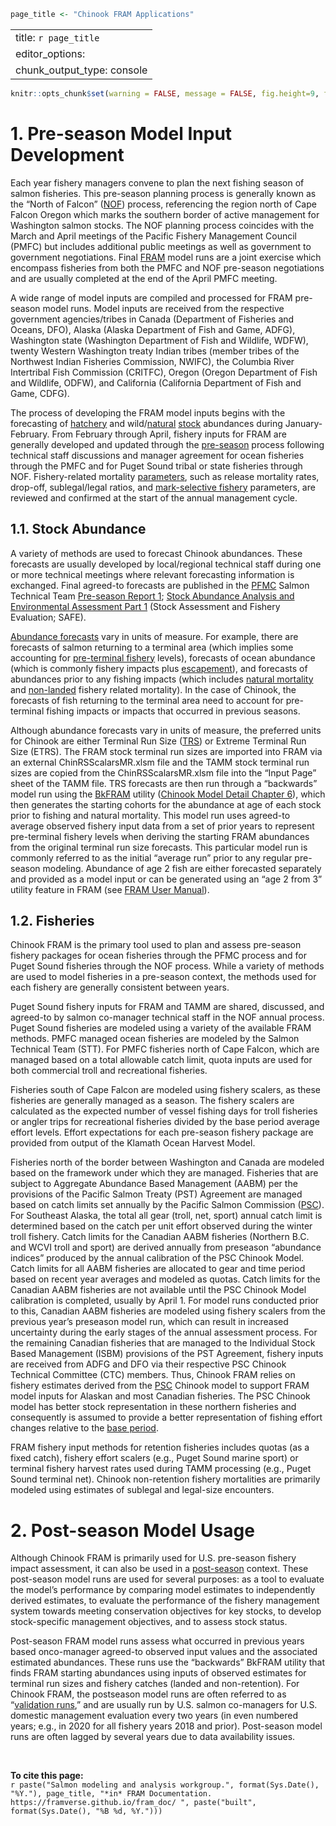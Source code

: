 ```r
page_title <- "Chinook FRAM Applications"
```

---
title: `r page_title`
editor_options: 
  chunk_output_type: console
---

```r
knitr::opts_chunk$set(warning = FALSE, message = FALSE, fig.height=9, fig.width=9)
```

# 1. Pre-season Model Input Development

Each year fishery managers convene to plan the next fishing season of salmon fisheries. This pre-season planning process is generally known as the "North of Falcon" (<a href = "https://framverse.github.io/fram_doc/calcs_glossary.html#North_of_Falcon_(NOF)" target = "_blank" title = "NOF: North of Falcon">NOF</a>) process, referencing the region north of Cape Falcon Oregon which marks the southern border of active management for Washington salmon stocks. The <span title = "NOF: North of Falcon">NOF</span> planning process coincides with the March and April meetings of the Pacific Fishery Management Council (<span title = "PFMC: Pacific Fishery Management Council">PMFC</span>) but includes additional public meetings as well as government to government negotiations. Final <a href = "https://framverse.github.io/fram_doc/calcs_glossary.html#Fishery_Regulation_Assessment_Model_(FRAM)" target = "_blank" title = "FRAM: Fishery Regulation Assessment Model">FRAM</a> model runs are a joint exercise which encompass fisheries from both the <span title = "PFMC: Pacific Fishery Management Council">PMFC</span> and <span title = "NOF: North of Falcon">NOF</span> pre-season negotiations and are usually completed at the end of the April <span title = "PFMC: Pacific Fishery Management Council">PMFC</span> meeting.

A wide range of model inputs are compiled and processed for <span title = "FRAM: Fishery Regulation Assessment Model">FRAM</span> pre-season model runs. Model inputs are received from the respective government agencies/tribes in Canada (Department of Fisheries and Oceans, <span title = "DFO: Department of Fisheries and Oceans">DFO</span>), Alaska (Alaska Department of Fish and Game, <span title = "ADFG: Alaska Department of Fish and Game">ADFG</span>), Washington state (Washington Department of Fish and Wildlife, <span title ="WDFW: Washington Department of Fish and Wildlife">WDFW</span>), twenty Western Washington treaty Indian tribes (member tribes of the Northwest Indian Fisheries Commission, <span title = "NWIFC: Northwest Indian Fisheries Commission">NWIFC</span>), the Columbia River Intertribal Fish Commission (<span title = "CRITFC: Columbia River Intertribal Fish Commission">CRITFC</span>), Oregon (Oregon Department of Fish and Wildlife, <span title = "ODFW: Oregon Department of Fish and Wildlife">ODFW</span>), and California (California Department of Fish and Game, <span title = "CDFG: California Department of Fish and Game">CDFG</span>). 

The process of developing the <span title = "FRAM: Fishery Regulation Assessment Model">FRAM</span> model inputs begins with the forecasting of <a href = "https://framverse.github.io/fram_doc/calcs_glossary.html#Hatchery" target = "_blank" title = "Hatchery">hatchery</a> and wild/<a href = "https://framverse.github.io/fram_doc/calcs_glossary.html#Natural" target = "_blank" title = "Natural">natural</a> <a href = "https://framverse.github.io/fram_doc/calcs_glossary.html#Stock" target = "_blank" title = "Stock">stock</a> abundances during January-February.  From February through April, fishery inputs for <span title = "FRAM: Fishery Regulation Assessment Model">FRAM</span> are generally developed and updated through the <a href = "https://framverse.github.io/fram_doc/calcs_glossary.html#Pre-season" target = "_blank" title = "Pre-season">pre-season</a> process following technical staff discussions and manager agreement for ocean fisheries through the <span title = "PFMC: Pacific Fishery Management Council">PMFC</span> and for 
Puget Sound tribal or state fisheries through <span title = "NOF: North of Falcon">NOF</span>.  Fishery-related mortality <a href = "https://framverse.github.io/fram_doc/calcs_glossary.html#Parameter" target = "_blank" title = "Parameter">parameters</a>, such as release mortality rates, drop-off, sublegal/legal ratios, and <a href = "https://framverse.github.io/fram_doc/calcs_glossary.html#Mark-selective_Fishery_(MSF)" target = "_blank" title = "MSF: Mark-selective fishery">mark-selective fishery</a> parameters, are reviewed and confirmed at the start of the annual management cycle. 

## 1.1. Stock Abundance

A variety of methods are used to forecast Chinook abundances.  These forecasts are usually developed by local/regional technical staff during one or more technical meetings where relevant forecasting information is exchanged.  Final agreed-to forecasts are published in the <a href = "https://framverse.github.io/fram_doc/calcs_glossary.html#Pacific_Fishery_Management_Council_(PFMC)" target = "_blank" title = "PFMC: Pacific Fishery Management Council">PFMC</a> Salmon Technical Team <a href = "https://www.pcouncil.org/documents/2021/03/2021-preseason-report-i.pdf/" target = "_blank" title = "Pre-season Report 1">Pre-season Report 1</a>; <a href = "https://www.dfw.state.or.us/agency/commission/minutes/19/03_Mar/E/Attachment%204_Preseason%20Report%20I.pdf" target = "_blank" title = "Stock Abundance Analysis and Environmental Assessment Part 1">Stock Abundance Analysis and Environmental Assessment Part 1</a> (Stock Assessment and Fishery Evaluation; <span title = "SAFE: Stock Assessment and Fishery Evaluation">SAFE</span>).

<a href = "https://framverse.github.io/fram_doc/calcs_glossary.html#Abundance_Forecast" target = "_blank" title = "Abundance forecasts">Abundance forecasts</a> vary in units of measure.  For example, there are forecasts of salmon returning to a terminal area (which implies some accounting for <a href = "https://framverse.github.io/fram_doc/calcs_glossary.html#Pre-terminal_Fishery" target = "_blank" title = "Pre-terminal fishery">pre-terminal fishery</a> levels), forecasts of ocean abundance (which is commonly fishery impacts plus <a href = "https://framverse.github.io/fram_doc/calcs_glossary.html#Escapement" target = "_blank" title = "Escapement">escapement</a>), and forecasts of abundances prior to any fishing impacts (which includes <a href = "https://framverse.github.io/fram_doc/calcs_glossary.html#Natural_Mortality" target = "_blank" title = "Natural mortality">natural mortality</a> and <a href = "https://framverse.github.io/fram_doc/calcs_glossary.html#Non-landedNon-retention_Mortality" target = "_blank" title = "Non-landed mortality">non-landed</a> fishery related mortality).  In the case of Chinook, the forecasts of fish returning to the terminal area need to account for pre-terminal fishing impacts or impacts that occurred in previous seasons.

Although abundance forecasts vary in units of measure, the preferred units for Chinook are either Terminal Run Size (<a href = "https://framverse.github.io/fram_doc/calcs_glossary.html#Terminal_Run_Size" target = "_blank" title = "TRS: Terminal run size">TRS</a>) or Extreme Terminal Run Size (<span title = "ETRS: Extreme Terminal Run Size">ETRS</span>). The <span title = "FRAM: Fishery Regulation Assessment Model">FRAM</span> stock terminal run sizes are imported into <span title = "FRAM: Fishery Regulation Assessment Model">FRAM</span> via an external ChinRSScalarsMR.xlsm file and the <span title = "TAMM: Terminal Area Management Module">TAMM</span> stock terminal run sizes are copied from the ChinRSScalarsMR.xlsm file into the "Input Page" sheet of the <span title = "TAMM: Terminal Area Management Module">TAMM</span> file. TRS forecasts are then run through a "backwards" model run using the <a title = "BkFRAM: Backwards FRAM" href = "https://framverse.github.io/fram_doc/calcs_glossary.html#Backwards_FRAM_(BkFRAM)" target = "_blank">BkFRAM</a> utility (<a href = "https://framverse.github.io/fram_doc/calcs_data_chin.html#6_Backwards_FRAM" target = "_blank" title = "Chinook Model Detail Chapter 6: BkFRAM">Chinook Model Detail Chapter 6</a>), which then generates the starting cohorts for the abundance at age of each stock prior to fishing and natural mortality. This model run uses agreed-to average observed fishery input data from a set of prior years to represent pre-terminal fishery levels when deriving the starting <span title = "FRAM: Fishery Regulation Assessment Model">FRAM</span> abundances from the original terminal run size forecasts. This particular model run is commonly referred to as the initial "average run" prior to any regular pre-season modeling.  Abundance of age 2 fish are either forecasted separately and provided as a model input or can be generated using an “age 2 from 3” utility feature in <span title = "FRAM: Fishery Regulation Assessment Model">FRAM</span> (see <a href = "https://framverse.github.io/fram_doc/user_prereq.html" target = "_blank">FRAM User Manual</a>).

## 1.2. Fisheries

Chinook <span title = "FRAM: Fishery Regulation Assessment Model">FRAM</span> is the primary tool used to plan and assess pre-season fishery packages for ocean fisheries through the <span title = "PFMC: Pacific Fishery Management Council">PFMC</span> process and for Puget Sound fisheries through the <span title = "NOF: North of Falcon">NOF</span> process.  While a variety of methods are used to model fisheries in a pre-season context, the methods used for each fishery are generally consistent between years.

Puget Sound fishery inputs for <span title = "FRAM: Fishery Regulation Assessment Model">FRAM</span> and <span title = "TAMM: Terminal Area Management Module">TAMM</span> are shared, discussed, and agreed-to by salmon co-manager technical staff in the <span title = "NOF: North of Falcon">NOF</span> annual process. Puget Sound fisheries are modeled using a variety of the available <span title = "FRAM: Fishery Regulation Assessment Model">FRAM</span> methods. <span title = "PFMC: Pacific Fishery Management Council">PMFC</span> managed ocean fisheries are modeled by the Salmon Technical Team (<span title = "SST: Salmon Technical Team">STT</span>). For <span title = "PFMC: Pacific Fishery Management Council">PMFC</span> fisheries north of Cape Falcon, which are managed based on a total allowable catch limit, quota inputs are used for both commercial troll and recreational fisheries.

Fisheries south of Cape Falcon are modeled using fishery scalers, as these fisheries are generally managed as a season. The fishery scalers are calculated as the expected number of vessel fishing days for troll fisheries or angler trips for recreational fisheries divided by the base period average effort levels. Effort expectations for each pre-season fishery package are provided from output of the Klamath Ocean Harvest Model.

Fisheries north of the border between Washington and Canada are modeled based on the framework under which they are managed.  Fisheries that are subject to Aggregate Abundance Based Management (<span title = "AABM: Aggregate Abundance Based Management">AABM</span>) per the provisions of the Pacific Salmon Treaty (<span title = "PST: Pacific Salmon Treaty">PST</span>) Agreement are managed based on catch limits set annually by the Pacific Salmon Commission (<a href = "https://framverse.github.io/fram_doc/calcs_glossary.html#Pacific_Salmon_Commission_(PSC)" target = "_blank" title = "PSC: Pacific Salmon Commission">PSC</a>). For Southeast Alaska, the total all gear (troll, net, sport) annual catch limit is determined based on the catch per unit effort observed during the winter troll fishery. Catch limits for the Canadian <span title = "AABM: Aggregate Abundance Based Management">AABM</span> fisheries (Northern <span title = "B.C.: British Columbia">B.C.</span> and <span title = "WCVI: West Coast Vancouver Island">WCVI</span> troll and sport) are derived annually from preseason “abundance indices” produced by the annual calibration of the <span title = "PSC: Pacific Salmon Commission">PSC</span> Chinook Model. Catch limits for all <span title = "AABM: Aggregate Abundance Based Management">AABM</span> fisheries are allocated to gear and time period based on recent year averages and modeled as quotas. Catch limits for the Canadian <span title = "AABM: Aggregate Abundance Based Management">AABM</span> fisheries are not available until the <span title = "PSC: Pacific Salmon Commission">PSC</span> Chinook Model calibration is completed, usually by April 1. For model runs conducted prior to this, Canadian <span title = "AABM: Aggregate Abundance Based Management">AABM</span> fisheries are modeled using fishery scalers from the previous year’s preseason model run, which can result in increased uncertainty during the early stages of the annual assessment process. For the remaining Canadian fisheries that are managed to the Individual Stock Based Management (<span title = "ISBM: Individual Stock Based Management">ISBM</span>) provisions of the <span title = "Pacific Salmon Treaty">PST</span> Agreement, fishery inputs are received from <span title = "ADFG: Alaska Department of Fish and Game">ADFG</span> and <span title = "DFO: Department of Fisheries and Oceans">DFO</span> via their respective <span title = "PSC: Pacific Salmon Commission">PSC</span> Chinook Technical Committee (<span title = "CTC: Chinook Technical Committee">CTC</span>) members. Thus, Chinook <span title = "FRAM: Fishery Regulation Assessment Model">FRAM</span> relies on fishery estimates derived from the <a href = "https://framverse.github.io/fram_doc/calcs_glossary.html#Pacific_Salmon_Commission_(PSC)" target = "_blank" title = "PSC: Pacific Salmon Commission">PSC</a> Chinook model to support <span title = "FRAM: Fishery Regulation Assessment Model">FRAM</span> model inputs for Alaskan and most Canadian fisheries.  The <span title = "PSC: Pacific Salmon Commission">PSC</span> Chinook model has better stock representation in these northern fisheries and consequently is assumed to provide a better representation of fishing effort changes relative to the <a href = "https://framverse.github.io/fram_doc/calcs_glossary.html#Base_Period" target = "_blank" title = "Base period">base period</a>.

<span title = "FRAM: Fishery Regulation Assessment Model">FRAM</span> fishery input methods for retention fisheries includes quotas (as a fixed catch), fishery effort scalers (e.g., Puget Sound marine sport) or terminal fishery harvest rates used during <span title = "TAMM: Terminal Area Management Module">TAMM</span> processing (e.g., Puget Sound terminal net). Chinook non-retention fishery mortalities are primarily modeled using estimates of sublegal and legal-size encounters.

# 2. Post-season Model Usage

Although Chinook <span title = "FRAM: Fishery Regulation Assessment Model">FRAM</span> is primarily used for U.S. pre-season fishery impact assessment, it can also be used in a <a href = https://framverse.github.io/fram_doc/calcs_glossary.html#Post-season" target = "_blank" title = "Post-season">post-season</a> context.  These post-season model runs are used for several purposes: as a tool to evaluate the model's performance by comparing model estimates to independently derived estimates, to evaluate the performance of the fishery management system towards meeting conservation objectives for key stocks, to develop stock-specific management objectives, and to assess stock status.

Post-season <span title = "FRAM: Fishery Regulation Assessment Model">FRAM</span> model runs assess what occurred in previous years based onco-manager agreed-to observed input values and the associated estimated abundances. These runs use the “backwards” <span title = "BkFRAM: Backwards FRAM" >BkFRAM</span> utility that finds <span title = "FRAM: Fishery Regulation Assessment Model">FRAM</span> starting abundances using inputs of observed estimates for terminal run sizes and fishery catches (landed and non-retention). For Chinook <span title = "FRAM: Fishery Regulation Assessment Model">FRAM</span>, the postseason model runs are often referred to as "<a href = "https://framverse.github.io/fram_doc/calcs_glossary.html#Validation_Runs" target = "_blank" title = "Validation runs">validation runs</a>," and are usually run by U.S. salmon co-managers for U.S. domestic management evaluation every two years (in even numbered years; e.g., in 2020 for all fishery years 2018 and prior). Post-season model runs are often lagged by several years due to data availability issues.

<br>

**To cite this page:** <br>
`r paste("Salmon modeling and analysis workgroup.", format(Sys.Date(), "%Y."), page_title, "*in* FRAM Documentation. https://framverse.github.io/fram_doc/ ", paste("built", format(Sys.Date(), "%B %d, %Y.")))`
